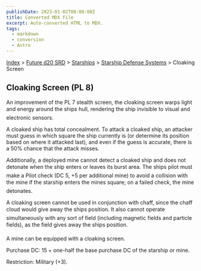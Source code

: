 ```yaml
---
publishDate: 2023-01-02T00:00:00Z
title: Converted MDX File
excerpt: Auto-converted HTML to MDX.
tags:
  - markdown
  - conversion
  - Astro
---
```






[Index](-index) > [Future d20 SRD](future-d20-srd-index) > [Starships](future-d20-srd-starships-index) > [Starship Defense Systems](future-d20-srd-starships-starship-defense-systems-index) > Cloaking Screen




## Cloaking Screen (PL 8)


An improvement of the PL 7 stealth screen, the cloaking screen warps light and energy around the ships hull, rendering the ship invisible to visual and electronic sensors.


A cloaked ship has total concealment. To attack a cloaked ship, an attacker must guess in which square the ship currently is (or determine its position based on where it attacked last), and even if the guess is accurate, there is a 50% chance that the attack misses.


Additionally, a deployed mine cannot detect a cloaked ship and does not detonate when the ship enters or leaves its burst area. The ships pilot must make a Pilot check (DC 5, +5 per additional mine) to avoid a collision with the mine if the starship enters the mines square; on a failed check, the mine detonates.


A cloaking screen cannot be used in conjunction with chaff, since the chaff cloud would give away the ships position. It also cannot operate simultaneously with any sort of field (including magnetic fields and particle fields), as the field gives away the ships position.


A mine can be equipped with a cloaking screen.


Purchase DC: 15 + one-half the base purchase DC of the starship or mine.


Restriction: Military (+3).



